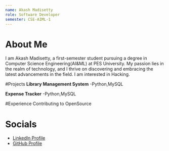```yaml
---
name: Akash Madisetty
role: Software Developer
semester: CSE-AIML-1
---
```


# About Me

I am Akash Madisetty, a first-semester student pursuing a degree in Computer Science Engineering(AI&ML) at PES University. My passion lies in the realm of technology, and I thrive on discovering and embracing the latest advancements in the field.
I am interested in Hacking.

#Projects
**Library Management System**
-Python,MySQL

**Expense Tracker**
-Python,MySQL

#Experience
Contributing to OpenSource

# Socials

- [LinkedIn Profile](https://www.linkedin.com/in/akash-madisetty-95487428b/)
- [GitHub Profile](https://github.com/akashmadisetty)
